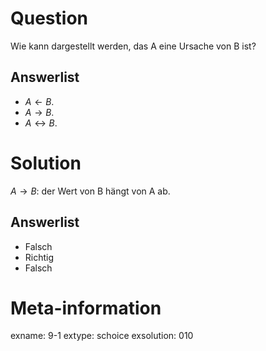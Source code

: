 Question
========

Wie kann dargestellt werden, das A eine Ursache von B ist?

Answerlist
----------
* $A \leftarrow B$.
* $A \rightarrow B$.
* $A \leftrightarrow B$.

Solution
========
$A \rightarrow B$: der Wert von B hängt von A ab.

Answerlist
----------
* Falsch
* Richtig
* Falsch

Meta-information
================
exname: 9-1
extype: schoice
exsolution: 010
